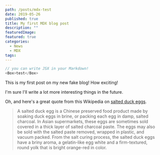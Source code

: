 ```yaml
---
path: /posts/mdx-test
date: 2019-05-26
published: true
title: My first MDX blog post
description: ""
featuredImage: 
featured: true
categories:
  - News
  - MDX
tags:
---
```

<Spinner />

```js
// you can write JSX in your Markdown!
<Box>test</Box>
```


This is my first post on my new fake blog! How exciting!

I'm sure I'll write a lot more interesting things in the future.

Oh, and here's a great quote from this Wikipedia on
[salted duck eggs](https://en.wikipedia.org/wiki/Salted_duck_egg).

> A salted duck egg is a Chinese preserved food product made by soaking duck
> eggs in brine, or packing each egg in damp, salted charcoal. In Asian
> supermarkets, these eggs are sometimes sold covered in a thick layer of salted
> charcoal paste. The eggs may also be sold with the salted paste removed,
> wrapped in plastic, and vacuum packed. From the salt curing process, the
> salted duck eggs have a briny aroma, a gelatin-like egg white and a
> firm-textured, round yolk that is bright orange-red in color.
